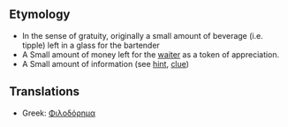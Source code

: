 == Etymology ==

*In the sense of gratuity, originally a small amount of beverage (i.e. tipple) left in a glass for the bartender
*A Small amount of money left for the [[waiter]] as a token of appreciation.
*A Small amount of information (see [[hint]], [[clue]])


== Translations ==

*Greek: [[Φιλοδόρημα]]